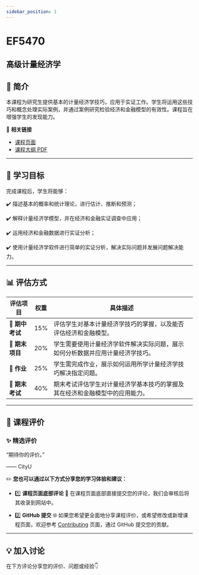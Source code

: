 ```yaml
---
sidebar_position: 1
---
```


# EF5470
## 高级计量经济学

## **📘 简介**
本课程为研究生提供基本的计量经济学技巧，应用于实证工作。学生将运用这些技巧和概念处理实际案例，并通过案例研究检验经济和金融模型的有效性。课程旨在增强学生的发现能力。

🔗 **相关链接**
- [课程页面](https://www.cityu.edu.hk/catalogue/pg/202425/course/EF5470.htm)
- [课程大纲 PDF](https://www.cityu.edu.hk/catalogue/pg/202425/course/EF5470.pdf)

---

## **🎯 学习目标**

完成课程后，学生将能够：

✔️ 描述基本的概率和统计理论，进行估计、推断和预测；

✔️ 解释计量经济学模型，并在经济和金融实证调查中应用；

✔️ 运用经济和金融数据进行实证分析；

✔️ 使用计量经济学软件进行简单的实证分析，解决实际问题并发展问题解决能力。

---

## **📊 评估方式**

| **评估项目**          | **权重** | **具体描述**                                                                                       |
|----------------------|---------|---------------------------------------------------------------------------------------------------|
| **📄 期中考试**       | 15%     | 评估学生对基本计量经济学技巧的掌握，以及能否评估经济和金融模型。                                 |
| **📄 期末项目**       | 20%     | 学生需要使用计量经济学软件解决实际问题，展示如何分析数据并应用计量经济学技巧。                   |
| **📄 作业**           | 25%     | 学生需完成作业，展示如何运用所学计量经济学技巧解决指定问题。                                     |
| **📝 期末考试**       | 40%     | 期末考试评估学生对计量经济学基本技巧的掌握及其在经济和金融模型中的应用能力。                   |

---

## **💬 课程评价**

### ✨ **精选评价**
<div className={commentStyles.commentBox}>
    <p className={commentStyles.commentText}>
        “期待你的评价。”
    </p>
    <p className={commentStyles.commentAuthor}>—— CityU</p>
</div>

✏️ **您也可以通过以下方式分享您的学习体验和建议：**

- 1️⃣ **课程页面底部评论**
💬 在课程页面底部直接提交您的评论，我们会审核后将其收录到网站中。

- 2️⃣ **GitHub 提交**
🌐 如果您希望更全面地分享课程评价，或希望修改或新增课程页面，欢迎参考 [Contributing](/contributing) 页面，通过 GitHub 提交您的贡献。



---

## **💡 加入讨论**

在下方评论分享您的评价、问题或经验👇
<Utterances />
